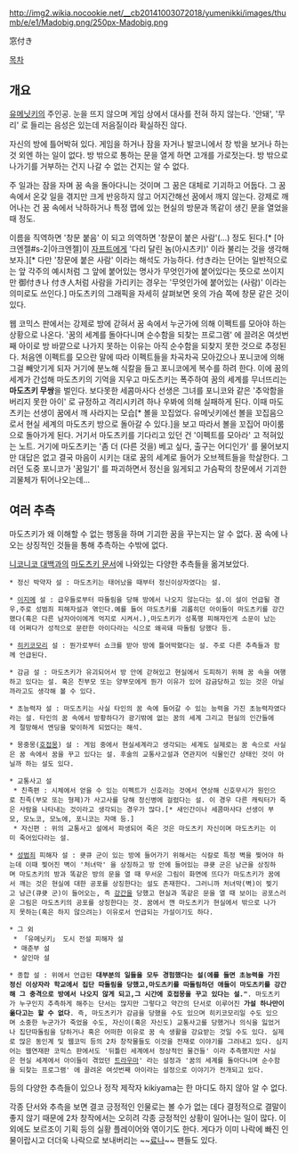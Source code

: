 http://img2.wikia.nocookie.net/__cb20141003072018/yumenikki/images/thumb/e/e1/Madobig.png/250px-Madobig.png

窓付き

[[목차]]

== 개요 ==
[[유메닛키]]의 주인공. 눈을 뜨지 않으며 게임 상에서 대사를 전혀 하지 않는다. '안돼', '무리' 로 들리는 음성은 있는데 저음질이라 확실하진 않다.

자신의 방에 틀어박혀 있다. 게임을 하거나 잠을 자거나 발코니에서 창 밖을 보거나 하는 것 외엔 하는 일이 없다. 방 밖으로 통하는 문을 열게 하면 고개를 가로젓는다. 방 밖으로 나가기를 거부하는 건지 나갈 수 없는 건지는 알 수 없다.

주 일과는 잠을 자며 꿈 속을 돌아다니는 것이며 그 꿈은 대체로 기괴하고 어둡다. 그 꿈 속에서 온갖 일을 겪지만 크게 반응하지 않고 어지간해선 꿈에서 깨지 않는다. 강제로 깨어나는 건 꿈 속에서 낙하하거나 특정 맵에 있는 현실의 방문과 똑같이 생긴 문을 열었을 때 정도.

이름을 직역하면 '창문 붙음' 이 되고 의역하면 '창문이 붙은 사람'(...) 정도 된다.[* [아크엔젤#s-2|아크엔젤]이 [[자프트]]에게 '다리 달린 놈(아시츠키)' 이라 불리는 것을 생각해보자.][* 다만 '창문에 붙은 사람' 이라는 해석도 가능하다. 付き라는 단어는 일반적으로는 앞 각주의 예시처럼 그 앞에 붙어있는 명사가 무엇인가에 붙어있다는 뜻으로 쓰이지만 御付き나 付き人처럼 사람을 가리키는 경우는 '무엇인가에 붙어있는 (사람)' 이라는 의미로도 쓰인다.] 마도츠키의 그래픽을 자세히 살펴보면 옷의 가슴 쪽에 창문 같은 것이 있다.

웹 코믹스 판에서는 강제로 방에 갇혀서 꿈 속에서 누군가에 의해 이펙트를 모아야 하는 상황으로 나온다. '꿈의 세계를 돌아다니며 순수함을 되찾는 프로그램' 에 끌려온 여섯번째 아이로 방 바깥으로 나가지 못하는 이유는 아직 순수함을 되찾지 못한 것으로 추정된다. 처음엔 이펙트를 모으란 말에 따라 이펙트들을 차곡차곡 모아갔으나 포니코에 의해 그걸 빼앗기게 되자 거기에 분노해 식칼을 들고 포니코에게 복수를 하려 한다. 이에 꿈의 세계가 간섭해 마도츠키의 기억을 지우고 마도츠키는 폭주하여 꿈의 세계를 무너뜨리는 '''마도츠키 무쌍'''을 벌인다. 보다못한 세콤마사다 선생은 그녀를 포니코와 같은 '추악함을 버리지 못한 아이' 로 규정하고 격리시키려 하나 우봐에 의해 실패하게 된다. 이때 마도츠키는 선생이 꿈에서 깨 사라지는 모습[* 볼을 꼬집었다. 유메닛키에선 볼을 꼬집음으로서 현실 세계의 마도츠키 방으로 돌아갈 수 있다.]을 보고 따라서 볼을 꼬집어 마이룸으로 돌아가게 된다. 거기서 마도츠키를 기다리고 있던 건 '이펙트를 모아라' 고 적혀있는 노트. 거기에 마도츠키는 '좀 더 (다른 것을) 베고 싶다, 출구는 어디인가' 를 물어보지만 대답은 없고 결국 마음이 시키는 대로 꿈의 세계로 들어가 오브젝트들을 학살한다. 그러던 도중 포니코가 '꿈일기' 를 파괴하면서 정신을 잃게되고 가슴팍의 창문에서 기괴한 괴물체가 튀어나오는데...

== 여러 추측 ==
마도츠키가 왜 이해할 수 없는 행동을 하며 기괴한 꿈을 꾸는지는 알 수 없다. 꿈 속에 나오는 상징적인 것들을 통해 추측하는 수밖에 없다.

[[니코니코 대백과]]의 [http://dic.nicovideo.jp/a/%E7%AA%93%E4%BB%98%E3%81%8D 마도츠키 문서]에 나와있는 다양한 추측들을 옮겨보았다.

 * 정신 박약자 설 : 마도츠키는 태어났을 때부터 정신이상자였다는 설.

 * [[집단괴롭힘|이지메]] 설 : 급우들로부터 따돌림을 당해 방에서 나오지 않는다는 설.이 설이 언급될 경우,주로 성범죄 피해자설과 엮인다.예를 들어 마도츠키를 괴롭히던 아이들이 마도츠키를 강간했다(혹은 다른 남자아이에게 억지로 시켜서.),마도츠키가 성폭행 피해자인게 소문이 났는데 어쩌다가 성적으로 문란한 아이다라는 식으로 왜곡돼 따돌림 당했다 등.

 * [[히키코모리]] 설 : 뭔가로부터 쇼크를 받아 방에 틀어박혔다는 설. 주로 다른 추측들과 함께 언급된다.

 * 감금 설 : 마도츠키가 유괴되어서 방 안에 갇혀있고 현실에서 도피하기 위해 꿈 속을 여행하고 있다는 설. 혹은 친부모 또는 양부모에게 뭔가 이유가 있어 감금당하고 있는 것은 아닐까라고도 생각해 볼 수 있다.

 * 초능력자 설 : 마도츠키는 사실 타인의 꿈 속에 들어갈 수 있는 능력을 가진 초능력자였다라는 설. 타인의 꿈 속에서 방황하다가 광기밖에 없는 꿈의 세계 그리고 현실의 인간들에게 절망해서 엔딩을 맞이하게 되었다는 해석.

 * 몽중몽([[호접몽]]) 설 : 게임 중에서 현실세계라고 생각되는 세계도 실제로는 꿈 속으로 사실은 꿈 속에서 꿈을 꾸고 있다는 설. 후술의 교통사고설과 연관지어 식물인간 상태인 것이 아닐까 하는 설도 있다.

 * 교통사고 설
  * 친족편 : 시체에서 얻을 수 있는 이펙트가 신호라는 것에서 연상해 신호무시가 원인으로 친족(부모 또는 형제)가 사고사를 당해 정신병에 걸렸다는 설. 이 경우 다른 캐릭터가 죽은 사람을 나타내는 것이라고 생각되는 경우가 많다.[* 새인간이나 세콤마사다 선생이 부모, 모노코, 모노에, 포니코는 자매 등.]
  * 자신편 : 위의 교통사고 설에서 파생되어 죽은 것은 마도츠키 자신이며 마도츠키는 이미 죽어있다라는 설.

 * [[성범죄]] 피해자 설 : 큣큐 군이 있는 방에 들어가기 위해서는 식칼로 특정 벽을 찢어야 하는데 이때 찢어진 벽이 '처녀막' 을 상징하고 방 안에 들어있는 큐큣 군은 남근을 상징하며 마도츠키의 방과 똑같은 방의 문을 열 때 무서운 그림이 화면에 뜨다가 마도츠키가 꿈에서 깨는 것은 현실에 대한 공포를 상징한다는 설도 존재한다. 그러니까 처녀막(벽)이 찢기고 남근(큐큣 군)이 들어오는, 즉 [[강간]]을 당했고 현실과 똑같은 문을 열 때 보이는 공포스러운 그림은 마도츠키의 공포를 상징한다는 것. 꿈에서 깬 마도츠키가 현실에서 밖으로 나가지 못하는(혹은 하지 않으려는) 이유로서 언급되는 가설이기도 하다.

 * 그 외
  * 「유메닛키」 도시 전설 피해자 설
  * 매춘부 설
  * 살인마 설

 * 종합 설 : 위에서 언급된 '''대부분의 일들을 모두 경험했다는 설(에를 들면 초능력을 가진 정신 이상자라 학교에서 집단 따돌림을 당했고,마도츠키를 따돌림하던 애들이 마도츠키를 강간해 그 충격으로 방에서 나오지 않게 되고,그 시간에 호접몽을 꾸고 있다는 설."'''. 마도츠키가 누구인지 추측하게 해주는 단서는 많지만 그렇다고 약간의 단서로 이루어진 '''가설 하나만이 옮다고는 할 수 없다'''. 즉, 마도츠키가 감금을 당했을 수도 있으며 히키코모리일 수도 있으며 소중한 누군가가 죽었을 수도, 자신이(혹은 자신도) 교통사고를 당했거나 의식을 잃었거나 집단따돌림을 당하거나 혹은 어떠한 이유로 꿈 속 생활을 강요받는 것일 수도 있다. 실제로 많은 동인계 및 웹코믹 등의 2차 창작물들도 이것을 전재로 이야기를 그려내고 있다. 심지어는 웹연재판 코믹스 판에서도 '뒤틀린 세계에서 정상적인 물건들' 이라 추측했지만 사실은 현실 세계에서 아이들이 겪었던 [[트라우마]]' 라는 설정과 '꿈의 세계를 돌아다니며 순수함을 되찾는 프로그램' 에 끌려온 여섯번째 아이라는 설정으로 이야기가 전개되고 있다.

등의 다양한 추측들이 있으나 정작 제작자 kikiyama는 한 마디도 하지 않아 알 수 없다.

각종 단서와 추측을 보면 결코 긍정적인 인물로는 볼 수가 없는 데다 결정적으로 결말이 좋지 않기 때문에 2차 창작에서는 오히려 각종 긍정적인 상황이 일어나는 일이 많다. 이 외에도 보르조이 기획 등의 실황 플레이어와 엮이기도 한다. 게다가 이미 나락에 빠진 인물이랍시고 더더욱 나락으로 보내버리는 ~~[[료나]]~~ 팬들도 있다.
